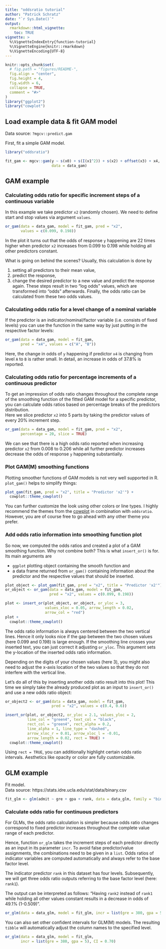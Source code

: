 ```yaml
---
title: "oddsratio tutorial"
author: "Patrick Schratz"
date: "`r Sys.Date()`"
output: 
  rmarkdown::html_vignette:
    toc: TRUE
vignette: >
  %\VignetteIndexEntry{function-tutorial}
  %\VignetteEngine{knitr::rmarkdown}
  %\VignetteEncoding{UTF-8}
---
```


```r
knitr::opts_chunk$set(
  # fig.path = "figures/README-",
  fig.align = "center",
  fig.height = 4,
  fig.width = 6,
  collapse = TRUE,
  comment = "#>"
)
library("ggplot2")
library("cowplot")
```

## Load example data & fit GAM model

Data source: `?mgcv::predict.gam`

First, fit a simple GAM model.

```r
library("oddsratio")

fit_gam <- mgcv::gam(y ~ s(x0) + s(I(x1^2)) + s(x2) + offset(x3) + x4, 
                     data = data_gam)
```

## GAM example

### Calculating odds ratio for specific increment steps of a continuous variable

In this example we take predictor `x2` (randomly chosen).
We need to define start and stop values via argument `values`.

```r
or_gam(data = data_gam, model = fit_gam, pred = "x2", 
       values = c(0.099, 0.198))
```

In the plot it turns out that the odds of response `y` happening are 22 times higher when predictor `x2` increases from 0.099 to 0.198 while holding all other predictors constant. 

What is going on behind the scenes?
Usually, this calculation is done by 

1. setting all predictors to their mean value,
1. predict the response,
1. change the desired predictor to a new value and predict the response again. 
These steps result in two "log odds" values, which are transformed into "odds" afterwards.
Finally, the odds ratio can be calculated from these two odds values. 

### Calculating odds ratio for a level change of a nominal variable

If the predictor is an indicator/nominal/factor variable (i.e. consists of fixed levels) you can use the function in the same way by just putting in the respective factor levels:

```r
or_gam(data = data_gam, model = fit_gam, 
       pred = "x4", values = c("A", "B"))
```

Here, the change in odds of `y` happening if predictor `x4` is changing from level `A` to `B` is rather small. 
In detail, an increase in odds of 37.8% is reported. 

### Calculating odds ratio for percentage increments of a continuous predictor

To get an impression of odds ratio changes throughout the complete range of the smoothing function of the fitted GAM model for a specific predictor, you can calculate odds ratios based on percentage breaks of the predictors distribution.  
Here we slice predictor `x2` into 5 parts by taking the predictor values of every 20% increment step. 

```r
or_gam(data = data_gam, model = fit_gam, pred = "x2", 
       percentage = 20, slice = TRUE)
```

We can see that there is a high odds ratio reported when increasing predictor `x2` from 0.008 to 0.206 while all further predictor increases decrease the odds of response `y` happening substantially. 

### Plot GAM(M) smoothing functions

Plotting smoother functions of GAM models is not very well supported in R.
`plot_gam()` helps to simplify things:

```r
plot_gam(fit_gam, pred = "x2", title = "Predictor 'x2'") +
  cowplot::theme_cowplot()
```

You can further customize the look using other colors or line types. 
I highly recommend the themes from the [cowplot](https://github.com/wilkelab/cowplot) in combination with `oddsratio`.
However, you are of course free to go ahead with any other theme you prefer.

### Add odds ratio information into smoothing function plot

So now, we computed the odds ratios and created a plot of a GAM smoothing function. 
Why not combine both? 
This is what `insert_or()` is for. 
Its main arguments are 

- `ggplot` plotting object containing the smooth function and 
- a data frame returned from `or_gam()` containing information about the predictor and the respective values that should be inserted.

```r
plot_object <- plot_gam(fit_gam, pred = "x2", title = "Predictor 'x2'")
or_object <- or_gam(data = data_gam, model = fit_gam, 
                    pred = "x2", values = c(0.099, 0.198))

plot <- insert_or(plot_object, or_object, or_yloc = 3,
                  values_xloc = 0.05, arrow_length = 0.02, 
                  arrow_col = "red")
plot +
  cowplot::theme_cowplot()
```

The odds ratio information is always centered between the two vertical lines. Hence it only looks nice if the gap between the two chosen values (here 0.099 and 0.198) is large enough. 
If the smoothing line crosses your inserted text, you can just correct it adjusting `or_yloc`. 
This argument sets the y-location of the inserted odds ratio information. 

Depending on the digits of your chosen values (here 3), you might also need to adjust the x-axis location of the two values so that they do not interfere with the vertical line.

Let's do all of this by inserting another odds ratio result into this plot! 
This time we simply take the already produced plot as an input to `insert_or()` and use a new odds ratio object:

```r
or_object2 <- or_gam(data = data_gam, model = fit_gam, 
                     pred = "x2", values = c(0.4, 0.6))

insert_or(plot, or_object2, or_yloc = 2.1, values_yloc = 2,
          line_col = "green4", text_col = "black",
          rect_col = "green4", rect_alpha = 0.2,
          line_alpha = 1, line_type = "dashed",
          arrow_xloc_r = 0.01, arrow_xloc_l = -0.01,
          arrow_length = 0.02, rect = TRUE) +
  cowplot::theme_cowplot()
```

Using `rect = TRUE`, you can additionally highlight certain odds ratio intervals. 
Aesthetics like opacity or color are fully customizable.

## GLM example

Fit model.  
Data source: https://stats.idre.ucla.edu/stat/data/binary.csv

```r
fit_glm <- glm(admit ~ gre + gpa + rank, data = data_glm, family = "binomial")
```

### Calculate odds ratio for continuous predictors

For GLMs, the odds ratio calculation is simpler because odds ratio changes correspond to fixed predictor increases throughout the complete value range of each predictor.  

Hence, function `or_glm` takes the increment steps of each predictor directly as an input in its parameter `incr`. 
To avoid false predictor/value assignments, the combinations need to be given in a `list`. 
Odds ratios of indicator variables are computed automatically and always refer to the base factor level.

The indicator predictor `rank` in this dataset has four levels. 
Subsequently, we will get three odds ratio outputs referring to the base factor level (here: `rank1`).  

The output can be interpreted as follows: "Having `rank2` instead of `rank1` while holding all other values constant results in a decrease in odds of 49.1% (1-0.509)".

```r
or_glm(data = data_glm, model = fit_glm, incr = list(gre = 380, gpa = 5))
```

You can also set other confident intervals for GLM(M) models. 
The resulting `tibble` will automatically adjust the column names to the specified level.

```r
or_glm(data = data_glm, model = fit_glm, 
       incr = list(gre = 380, gpa = 5), CI = 0.70)
```
